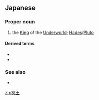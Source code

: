 ==Japanese==
{{DEFAULTSORT:めいおう}}
{{ja-kanjitab|めい|おう|yomi=o}}

===Proper noun===
{{ja-pos|めいおう|proper|hhira=めいわう}}

# {{lb|ja|mythology|fiction}} the [[king|King]] of the [[underworld|Underworld]]; [[Hades]]/[[Pluto]]

====Derived terms====
* {{ja-r|冥%王%星|^めい%おう%せい}}
* {{ja-r|冥%王%代|^めい%おう%だい}}

===See also===
* {{ja-r|冥%界|めい%かい}}

{{topics|ja|Fictional characters}}

[[zh:冥王]]